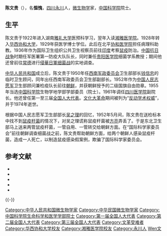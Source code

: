 {{Infobox Officeholder
|姓名=陳文貴
|圖像=File:陳文貴.jpg
|圖像大小=200px
|圖像說明=  
| 字       = 
| 號       = 
| 別名     = 
| 出生名   = 
| 出生日期 = 
| 出生地點 = 
| 逝世日期 = 
| 逝世地點 = 
| 死因     = 
| 墓地     = 
| 墓地座標 = 
| 籍貫     = 
| 國籍     = 
| 公民權   = 
| 政黨     = 
| 其他政黨 = 
| 身高     = 
| 配偶     = 
| 伴侶     = 
| 兒女     = 
| 父母     = 
| 親屬     = 
| 居住地   = 
| 學歷     = 
| 母校     = 
| 職業     = 
| 專業     = 
| 知名原因 = 
| 著作     = 
| 宗教信仰 = 
| 獲獎     = 
| 簽名     = 
| 腳註     = 
}}
'''陈文贵'''（{{bd|1902年|8月23日|1974年|6月15日|catIdx=Chen陈}}），名'''愠愧'''，[[四川|四川]][[永川|永川]]人，[[微生物学|微生物学]]家，[[中国科学院|中国科学院]]院士。

==生平==
陈文贵于1922年进入湖南[[雅礼大学|雅礼大学]]医预科学习，翌年入读[[湘雅医学院|湘雅医学院]]。1928年转入[[华西协和大学|华西协和大学]]，1929年获医学博士学位。此后在北平[[协和医学院|协和医学院]]担任病理科助教。1936年作为国际卫生组织公共卫生视察员前往[[印度|印度]]考察[[鼠疫|鼠疫]]防治。[[中国抗日战争|中国抗日战争]]时期任军医署第一防疫大队队长，同时兼任[[贵阳医学院|贵阳医学院]]细菌学系教授；期间他还曾前往[[常德|常德]]进行[[侵華日軍|侵華日軍]][[细菌战|细菌战]]的实地调查。

[[中华人民共和国|中华人民共和国]]成立后，陈文贵于1950年任[[西南军政委员会|西南军政委员会]]卫生部部长[[钱信忠|钱信忠]]的临时卫生顾问，同年出任西南军政委员会卫生部副部长。1952年作为[[中国人民志愿军|中国人民志愿军]]卫生部顾问兼检疫队长前往[[朝鲜|朝鲜]]，并获朝鲜授予的二级国旗自由勋章。1955年当选[[中国科学院|中国科学院]]生物学地学部学部委员（院士）。1961年调任[[四川医学院|四川医学院]]副院长。他还曾任第一至三届[[全国人大代表|全国人大代表]]。[[文化大革命|文化大革命]]期间被列为“[[反动学术权威|反动学术权威]]”，并于1974年逝世。

根据中国人民志愿军卫生部部长[[吴之理|吴之理]]的回忆，1952年5月间，陈文贵在送检标本中找不到[[鼠疫杆菌|鼠疫杆菌]]的情况下，对吴之理谎称鼠疫杆菌被[[方亮|方亮]]弄丢了。于是东北卫生部马上送来两管鼠疫杆菌，一管自用、一管转交给朝鲜方面。在“国际科学家委员会”前往朝鲜调查细菌战之前，陈文贵帮助朝鲜方面，给两个朝鲜人感染鼠疫杆菌，造成一人死亡，以制造鼠疫感染假案例，欺骗了国际科学家委员会。

== 参考文献  ==
{{Reflist}}
* {{cite web|url=http://www.people.com.cn/GB/keji/25509/29829/2103654.html|title=陈文贵|publisher=人民网（中国两院院士资料库）|access-date=2011-11-04|archive-url=https://web.archive.org/web/20120521163231/http://www.people.com.cn/GB/keji/25509/29829/2103654.html|archive-date=2012-05-21|dead-url=yes}}
* {{cite web|url=http://yc.cq.gov.cn/shgy/gygg/16090.htm|title=反细菌战专家陈文贵|publisher=重庆市永川区人民政府}}{{dead link|date=2018年5月 |bot=InternetArchiveBot |fix-attempted=yes }}
* {{cite web |url = http://www.cdc.zj.cn/bornwcms/Html/cdc_rwjs/2009-03/03/8aac82101fcb0b45011fcccef16905bb.html |title = 陈文贵 |publisher = 浙江省疾病预防控制中心 |access-date = 2011-11-04 |archive-url = https://web.archive.org/web/20141101194227/http://www.cdc.zj.cn/bornwcms/Html/cdc_rwjs/2009-03/03/8aac82101fcb0b45011fcccef16905bb.html |archive-date = 2014-11-01 |dead-url = yes }}
* {{cite web|url=http://hxyq115.cd120.com/yyls/ShowArticle.asp?ArticleID=44&Page=5|title=华西医院历史|publisher=[[四川大学华西医院|四川大学华西医院]]|deadurl=yes|archiveurl=https://web.archive.org/web/20071020010924/http://hxyq115.cd120.com/yyls/ShowArticle.asp?ArticleID=44|archivedate=2007-10-20}}
* {{cite web |url = http://news.ifeng.com/history/zhongguoxiandaishi/detail_2014_01/01/32643206_0.shtml |title = 《1952年的细菌战是一场虚惊》 |publisher = 吴之理 |accessdate = 2014-01-04 |archive-date = 2014-01-10 |archive-url = https://web.archive.org/web/20140110230140/http://news.ifeng.com/history/zhongguoxiandaishi/detail_2014_01/01/32643206_0.shtml |dead-url = no }}

{{-}}
{{中国科学院生命科学和医学学部院士}}

{{DEFAULTSORT:Chen陈}}
[[Category:中华人民共和国微生物学家|Category:中华人民共和国微生物学家]]
[[Category:中华民国微生物学家|Category:中华民国微生物学家]]
[[Category:中国科学院生命科学和医学学部院士|Category:中国科学院生命科学和医学学部院士]]
[[Category:第一届全国人大代表|Category:第一届全国人大代表]]
[[Category:第二届全国人大代表|Category:第二届全国人大代表]]
[[Category:第三届全国人大代表|Category:第三届全国人大代表]]
[[Category:文革受难者|Category:文革受难者]]
[[Category:华西协和大学校友|Category:华西协和大学校友]]
[[Category:湘雅医学院校友|Category:湘雅医学院校友]]
[[Category:永川人|Category:永川人]]
[[Category:陈姓|Wen文]]
